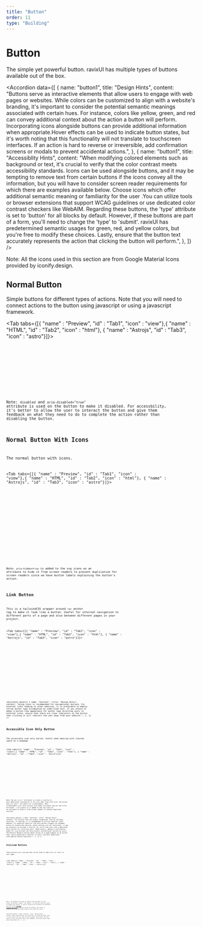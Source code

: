 ```yaml
---
title: "Button"
order: 11
type: "Building"
---
```



# Button

The simple yet powerful button. ravixUI has multiple types of buttons available out of the box.

<Accordion
  data={[
    {
      name: "button1",
      title: "Design Hints",
      content:
        "Buttons serve as interactive elements that allow users to engage with web pages or websites. While colors can be customized to align with a website's branding, it's important to consider the potential semantic meanings associated with certain hues. For instance, colors like yellow, green, and red can convey additional context about the action a button will perform. Incorporating icons alongside buttons can provide additional information when appropriate.Hover effects can be used to indicate button states, but it's worth noting that this functionality will not translate to touchscreen interfaces. If an action is hard to reverse or irreversible, add confirmation screens or modals to prevent accidental actions.",
    },
    {
      name: "button1",
      title: "Accessiblity Hints",
      content:
        "When modifying colored elements such as background or text, it's crucial to verify that the color contrast meets accessibility standards. Icons can be used alongside buttons, and it may be tempting to remove text from certain buttons if the icons convey all the information, but you will have to consider screen reader requirements for which there are examples available below. Choose icons which offer additional semantic meaning or familiarity for the user .You can utilize tools or browser extensions that support WCAG guidelines or use dedicated color contrast checkers like WebAIM. Regarding these buttons, the 'type' attribute is set to 'button' for all blocks by default. However, if these buttons are part of a form, you'll need to change the 'type' to 'submit'. ravixUI has predetermined semantic usages for green, red, and yellow colors, but you're free to modify these choices. Lastly, ensure that the button text accurately represents the action that clicking the button will perform.",
    },
  ]}
/>

Note: All the icons used in this section are from Google Material Icons provided by iconify.design.

## Normal Button

Simple buttons for different types of actions. Note that you will need to connect actions to the button using javascript or using a javascript framework.

<Tab tabs={[{ "name" : "Preview", "id" : "Tab1", "icon" : "view"},{ "name" : "HTML", "id" : "Tab2", "icon" : "html"}, { "name" : "Astrojs", "id" : "Tab3", "icon" : "astro"}]}>

<section id ="Tab1-panel" role="tabpanel" data-role="tabpanel">
<NormalButton />

</section>

<section id ="Tab2-panel" role="tabpanel" data-role="tabpanel">

<Code
  code={NormalButtonCode}
  lang="html"
  title="NormalButtonVariants.html"
  wrap="true"
  data-pagefind-ignore
/>

</section>

<section id ="Tab3-panel" role="tabpanel" data-role="tabpanel">

<Code
  code={NormalButtonCodeAstro}
  lang="astro"
  title="NormalButtonVariants.astro"
  wrap="true"
  data-pagefind-ignore
/>

</section>

</Tab>

Note: `disabled` and `aria-disabled="true"` attribute is used on the button to make it disabled. For accessbility, it's better to allow the user to interact the button and give them feedback on what they need to do to complete the action rather than disabling the button.

## Normal Button With Icons

The normal button with icons.

<Tab tabs={[{ "name" : "Preview", "id" : "Tab1", "icon" : "view"},{ "name" : "HTML", "id" : "Tab2", "icon" : "html"}, { "name" : "Astrojs", "id" : "Tab3", "icon" : "astro"}]}>

<section id ="Tab1-panel" role="tabpanel" data-role="tabpanel">
<NormalButtonWithIcons />

</section>

<section id ="Tab2-panel" role="tabpanel" data-role="tabpanel">

<Code
  code={NormalButtonWithIconsCode}
  lang="html"
  title="NormalButtonWithIcons.html"
  wrap="true"
  data-pagefind-ignore
/>

</section>

<section id ="Tab3-panel" role="tabpanel" data-role="tabpanel">

<Code
  code={NormalButtonWithIconsCodeAstro}
  lang="astro"
  title="NormalButtonVariants.astro"
  wrap="true"
  data-pagefind-ignore
/>

</section>

</Tab>

Note: `aria-hidden=true` is added to the svg icons as an attribute to hide it from screen readers to prevent duplication for screen readers since we have button labels explaining the button's action.

## Link Button

This is a tailwindCSS wrapper around `<a>` anchor tag to make it look like a button. Useful for internal navigation to different parts of a page and also between different pages in your project.

<Tab tabs={[{ "name" : "Preview", "id" : "Tab1", "icon" : "view"},{ "name" : "HTML", "id" : "Tab2", "icon" : "html"}, { "name" : "Astrojs", "id" : "Tab3", "icon" : "astro"}]}>

<section id ="Tab1-panel" role="tabpanel" data-role="tabpanel">
<LinkButton />

</section>

<section id ="Tab2-panel" role="tabpanel" data-role="tabpanel">

<Code
  code={LinkButtonCode}
  lang="html"
  title="NormalButtonWithIcons.html"
  wrap="true"
  data-pagefind-ignore
/>

</section>

<section id ="Tab3-panel" role="tabpanel" data-role="tabpanel">

<Code
  code={LinkButtonCodeAstro}
  lang="astro"
  title="NormalButtonVariants.astro"
  wrap="true"
  data-pagefind-ignore
/>

</section>

</Tab>

<Accordion
  data={[
    {
      name: "button2",
      title: "Design Hints",
      content:
        "Using icons is recommended for navigational buttons.  For external links leading to other websites, it is preferable to employ inline anchor tags accompanied by underlined text. If you choose to adopt a button-like appearance for anchor tags directing users to external sites, ensure that there are clear indicators on the button that clicking it will redirect the user away from your website.",
    },
  ]}
/>

## Accessible Icon Only Button

The accessible icon only button. Useful when dealing with limited space on a webpage.

<Tab tabs={[{ "name" : "Preview", "id" : "Tab1", "icon" : "view"},{ "name" : "HTML", "id" : "Tab2", "icon" : "html"}, { "name" : "Astrojs", "id" : "Tab3", "icon" : "astro"}]}>

<section id ="Tab1-panel" role="tabpanel" data-role="tabpanel">
<IconButton />

</section>

<section id ="Tab2-panel" role="tabpanel" data-role="tabpanel">

<Code
  code={IconButtonCode}
  lang="html"
  title="NormalButtonWithIcons.html"
  wrap="true"
  data-pagefind-ignore
/>

</section>

<section id ="Tab3-panel" role="tabpanel" data-role="tabpanel">

<Code
  code={IconButtonCodeAstro}
  lang="astro"
  title="NormalButtonVariants.astro"
  wrap="true"
  data-pagefind-ignore
/>

</section>

</Tab>

Note: We use `title=""` attribute to create a tooltip to give additional information to the user when they hover over the button and `aria-label=""` attribute for screenreaders. Most screenreaders will only callout aria-label attribute and not the title attribute . `aria-hidden=true` is added to the svg icons as an attribute to hide it from screen readers to prevent duplicate callouts.

<Accordion
  data={[
    {
      name: "button3",
      title: "Design Hints",
      content:
        "For actions that are widely recognized, such as settings, favorites, or sharing, it is recommended to utilize familiar icons. However, in scenarios where an icon-only button triggers an uncommon action on touchscreen devices, where tooltips are not functional, it may be necessary to provide a tutorial for first-time users and a dedicated help section for returning users. Additionally, adding a confirmation modal for such buttons can help prevent unintentional actions by users. The Restore Defaults button above serves as a good example of an action that, while potentially familiar to users, warrants additional confirmation before execution.",
    },
  ]}
/>

## Stylized Buttons

These buttons are stylized and can be used to add a bit of flair to your page.

<Tab tabs={[{ "name" : "Preview", "id" : "Tab1", "icon" : "view"},{ "name" : "HTML", "id" : "Tab2", "icon" : "html"}, { "name" : "Astrojs", "id" : "Tab3", "icon" : "astro"}]}>

<section id ="Tab1-panel" role="tabpanel" data-role="tabpanel">
<StylizedButton />

</section>

<section id ="Tab2-panel" role="tabpanel" data-role="tabpanel">

<Code
  code={StylizedButtonCode}
  lang="html"
  title="NormalButtonWithIcons.html"
  wrap="true"
  data-pagefind-ignore
/>

</section>

<section id ="Tab3-panel" role="tabpanel" data-role="tabpanel">

<Code
  code={StylizedButtonCodeAstro}
  lang="astro"
  title="NormalButtonVariants.astro"
  wrap="true"
  data-pagefind-ignore
/>

</section>

</Tab>

Note : The gradients are easy to modify using tailwind. For the second row buttons, shadow ( box shadow ) is used with arbitrary value to produce the effects. To easily visualize and customize the gradients you can use the [Tailwind Gradient Generator](https://tailwindcomponents.com/gradient-generator/) . For the second row buttons, the effect is produced by using the shadow property with arbitrary values.

<Accordion
  data={[
    {
      name: "button4",
      title: "Design Hints",
      content:
        "While these buttons are accessible, use them sparingly since it can distract the user away from the content. The perfect use case would be a one off button like a CTA. Remember, with great power comes great responsibility.",
    },
  ]}
/>
